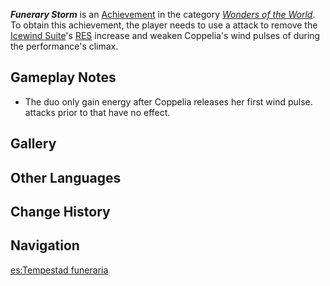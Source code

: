 {{Achievement Infobox
|id           = 82178
|order id     = 2178
|category     = Wonders of the World
|description  = Use a Pneuma attack to weaken the whirlwind Coppelia creates during the performance's climax.
|requirements = 
|primogems    = 5
|tracking     = 
|topic        = Icewind Suite
|type         = Boss
|quest        = 
|hidden       = 1
}}
'''''Funerary Storm''''' is an [[Achievement]] in the category ''[[Wonders of the World]]''. To obtain this achievement, the player needs to use a {{Pneuma}} attack to remove the [[Icewind Suite]]'s [[RES]] increase and weaken Coppelia's wind pulses of during the performance's climax.

==Gameplay Notes==
* The duo only gain {{Ousia}} energy after Coppelia releases her first wind pulse. {{Pneuma}} attacks prior to that have no effect.

==Gallery==
{{Preview
|size=300px

|file1=Icewind Suite Coppelia's Climax
|caption1=Coppelia's Climax
}}

==Other Languages==
{{Other Languages
|en      = Funerary Storm
|zhs     = 送葬的风暴
|zhs_rm  = Sòngzàng de Fēngbào
|zht     = 送葬的風暴
|zht_rm  = Sòngzàng de Fēngbào
|zh_tl   = Funerary Storm
|ja      = 葬る嵐
|ja_rm   = Houmuru Arashi
|ja_tl   = Entombing Storm
|ko      = 장송<->의 폭풍
|ko_tl   = Funerary Storm
|es      = Tempestad funeraria
|es_tl   = Funerary Tempest
|fr      = Tempête funéraire
|fr_tl   = Funerary Storm
|ru      = Погребальная гроза
|ru_tl   = Funerary Storm
|th      = พายุมรณะ
|th_rm   = 
|th_tl   = 
|vi      = Gió Bão Tiễn Đưa
|vi_tl   = 
|de      = Begräbnissturm
|de_tl   = Funerary Storm
|id      = Badai Pemakaman
|id_tl   = Funerary Storm
|pt      = Tempestade da Sepultura
|pt_tl   = 
|tr      = Cenaze Fırtınası
|tr_tl   = Funerary Storm
|it      = Tempesta funeraria
|it_tl   = Funerary Storm
}}

==Change History==
{{Change History|4.0}}

==Navigation==
{{Achievement Navbox}}

[[es:Tempestad funeraria]]